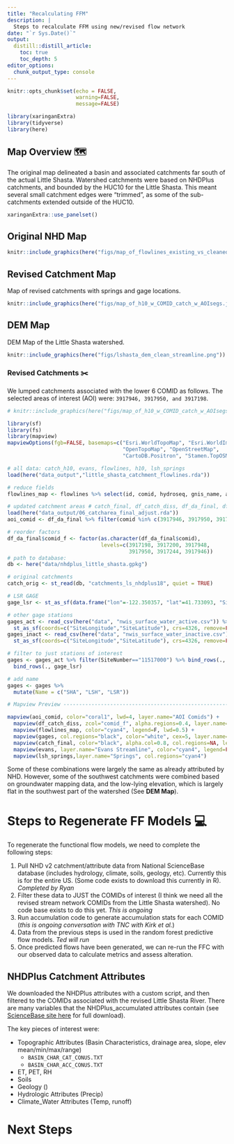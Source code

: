 ```yaml
---
title: "Recalculating FFM"
description: |
  Steps to recalculate FFM using new/revised flow network
date: "`r Sys.Date()`"
output: 
  distill::distill_article:
    toc: true
    toc_depth: 5
editor_options: 
  chunk_output_type: console
---
```


```r
knitr::opts_chunk$set(echo = FALSE, 
                      warning=FALSE, 
                      message=FALSE)

library(xaringanExtra)
library(tidyverse)
library(here)

```

## Map Overview 🗺

The original map delineated a basin and associated catchments far south of the actual Little Shasta. Watershed catchments were based on NHDPlus catchments, and bounded by the HUC10 for the Little Shasta. This meant several small catchment edges were "trimmed", as some of the sub-catchments extended outside of the HUC10. 

```r
xaringanExtra::use_panelset()
```

::: {.l-body-outset}
::: {.panelset}
::: {.panel}

##  Original NHD Map {.panel-name}

```r

knitr::include_graphics(here("figs/map_of_flowlines_existing_vs_cleaned.png"))

```

:::

::: {.panel}
## Revised Catchment Map {.panel-name}

Map of revised catchments with springs and gage locations.

```r

knitr::include_graphics(here("figs/map_of_h10_w_COMID_catch_w_AOIsegs.jpg"))

```
:::

::: {.panel}
## DEM Map {.panel-name}

DEM Map of the Little Shasta watershed.

```r

knitr::include_graphics(here("figs/lshasta_dem_clean_streamline.png"))

```

:::
:::
:::

### Revised Catchments ✂️

We lumped catchments associated with the lower 6 COMID as follows. The selected areas of interest (AOI) were: `3917946, 3917950, and 3917198`.

```r

# knitr::include_graphics(here("figs/map_of_h10_w_COMID_catch_w_AOIsegs.jpg"))

library(sf)
library(fs)
library(mapview)
mapviewOptions(fgb=FALSE, basemaps=c("Esri.WorldTopoMap", "Esri.WorldImagery",
                                     "OpenTopoMap", "OpenStreetMap",
                                     "CartoDB.Positron", "Stamen.TopOSMFeatures"))

# all data: catch_h10, evans, flowlines, h10, lsh_springs
load(here("data_output","little_shasta_catchment_flowlines.rda"))

# reduce fields
flowlines_map <- flowlines %>% select(id, comid, hydroseq, gnis_name, areasqkm:divdasqkm, shape_length, streamorde, streamorder_map, streamcalc)

# updated catchment areas # catch_final, df_catch_diss, df_da_final, df_coms (all attribs, n=142)
load(here("data_output/06_catcharea_final_adjust.rda"))
aoi_comid <- df_da_final %>% filter(comid %in% c(3917946, 3917950, 3917198))

# reorder factors
df_da_final$comid_f <- factor(as.character(df_da_final$comid),
                              levels=c(3917198, 3917200, 3917948,
                                       3917950, 3917244, 3917946))
# path to database:
db <- here("data/nhdplus_little_shasta.gpkg")

# original catchments
catch_orig <- st_read(db, "catchments_ls_nhdplus18", quiet = TRUE)

# LSR GAGE
gage_lsr <- st_as_sf(data.frame("lon"=-122.350357, "lat"=41.733093, "SiteName"="LSR", "SiteAgency"="UCD"), coords=c("lon", "lat"), crs=4326, remove=FALSE)

# other gage stations
gages_act <- read_csv(here("data", "nwis_surface_water_active.csv")) %>%
  st_as_sf(coords=c("SiteLongitude","SiteLatitude"), crs=4326, remove=FALSE)
gages_inact <- read_csv(here("data", "nwis_surface_water_inactive.csv")) %>%
  st_as_sf(coords=c("SiteLongitude","SiteLatitude"), crs=4326, remove=FALSE)

# filter to just stations of interest
gages <- gages_act %>% filter(SiteNumber=="11517000") %>% bind_rows(., filter(gages_inact, SiteNumber=="11516900")) %>% select(SiteNumber, SiteName, SiteAgency, lon=SiteLongitude, lat=SiteLatitude) %>%
  bind_rows(., gage_lsr)

# add name
gages <- gages %>%
  mutate(Name = c("SHA", "LSH", "LSR"))

# Mapview Preview ---------------------------------------------------------

mapview(aoi_comid, color="coral1", lwd=4, layer.name="AOI Comids") +
  mapview(df_catch_diss, zcol="comid_f", alpha.regions=0.4, layer.name="Revised Catchments") +
  mapview(flowlines_map, color="cyan4", legend=F, lwd=0.5) +
  mapview(gages, col.regions="black", color="white", cex=5, layer.name="Gages") +
  mapview(catch_final, color="black", alpha.col=0.8, col.regions=NA, legend=FALSE, lwd=0.6) +
  mapview(evans, layer.name="Evans Streamline", color="cyan4", legend=FALSE) +
  mapview(lsh_springs,layer.name="Springs", col.regions="cyan4")


```

Some of these combinations were largely the same as already attributed by NHD. However, some of the southwest catchments were combined based on groundwater mapping data, and the low-lying elevation, which is largely flat in the southwest part of the watershed (See **DEM Map**).


# Steps to Regenerate FF Models 💻

To regenerate the functional flow models, we need to complete the following steps:

 1. Pull NHD v2 catchment/attribute data from National ScienceBase database (includes hydrology, climate, soils, geology, etc). Currently this is for the entire US. (Some code exists to download this currently in R). *Completed by Ryan*
 2. Filter these data to JUST the COMIDs of interest (I think we need all the revised stream network COMIDs from the Little Shasta watershed). No code base exists to do this yet. *This is ongoing*
 3. Run accumulation code to generate accumulation stats for each COMID (*this is ongoing conversation with TNC with Kirk et al.*)
 4. Data from the previous steps is used in the random forest predictive flow models. *Ted will run*
 5. Once predicted flows have been generated, we can re-run the FFC with our observed data to calculate metrics and assess alteration.

## NHDPlus Catchment Attributes

We downloaded the NHDPlus attributes with a custom script, and then filtered to the COMIDs associated with the revised Little Shasta River. There are many variables that the NHDPlus_accumulated attributes contain (see [ScienceBase site here](https://www.sciencebase.gov/catalog/item/5669a79ee4b08895842a1d47) for full download).

The key pieces of interest were:

 - Topographic Attributes (Basin Characteristics, drainage area, slope, elev mean/min/max/range)
    - `BASIN_CHAR_CAT_CONUS.TXT`
    - `BASIN_CHAR_ACC_CONUS.TXT`
 - ET, PET, RH
 - Soils
 - Geology ()
 - Hydrologic Attributes (Precip)
 - Climate_Water Attributes (Temp, runoff)

# Next Steps
